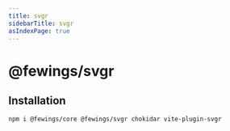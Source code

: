 ```yaml
---
title: svgr
sidebarTitle: svgr
asIndexPage: true
---
```


# @fewings/svgr

## Installation

```sh npm2yarn
npm i @fewings/core @fewings/svgr chokidar vite-plugin-svgr
```
